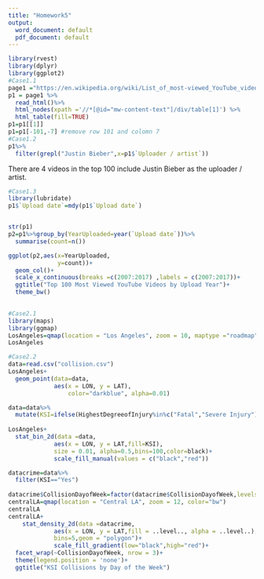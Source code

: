 ```yaml
---
title: "Homework5"
output:
  word_document: default
  pdf_document: default
---
```


```r
library(rvest)
library(dplyr)
library(ggplot2)
#Case1.1
page1 ="https://en.wikipedia.org/wiki/List_of_most-viewed_YouTube_videos"
p1 = page1 %>%
  read_html()%>%
  html_nodes(xpath ='//*[@id="mw-content-text"]/div/table[1]') %>%
  html_table(fill=TRUE)
p1=p1[[1]]
p1=p1[-101,-7] #remove row 101 and colomn 7
#Case1.2
p1%>%
  filter(grepl("Justin Bieber",x=p1$`Uploader / artist`))
```
There are 4 videos in the top 100 include Justin Bieber as the uploader / artist.

```r
#Case1.3
library(lubridate)
p1$`Upload date`=mdy(p1$`Upload date`)


str(p1)
p2=p1%>%group_by(YearUploaded=year(`Upload date`))%>%
  summarise(count=n())

ggplot(p2,aes(x=YearUploaded,
              y=count))+
  geom_col()+
  scale_x_continuous(breaks =c(2007:2017) ,labels = c(2007:2017))+
  ggtitle("Top 100 Most Viewed YouTube Videos by Upload Year")+
  theme_bw()
 
```

```r
#Case2.1
library(maps)
library(ggmap)
LosAngeles=qmap(location = "Los Angeles", zoom = 10, maptype ="roadmap", color="bw") 
LosAngeles
```

```r
#Case2.2
data=read.csv("collision.csv")
LosAngeles+
  geom_point(data=data,
             aes(x = LON, y = LAT),
                 color="darkblue", alpha=0.01)
```
```r
data=data%>%
  mutate(KSI=ifelse(HighestDegreeofInjury%in%c("Fatal","Severe Injury"),"Yes","No"))
  
LosAngeles+
  stat_bin_2d(data =data,
             aes(x = LON, y = LAT,fill=KSI), 
             size = 0.01, alpha=0.5,bins=100,color=black)+
             scale_fill_manual(values = c("black","red"))
```
```r
datacrime=data%>%
  filter(KSI=="Yes")
  
datacrime$CollisionDayofWeek=factor(datacrime$CollisionDayofWeek,levels = c("Monday","Tuesday","Wednesday","Thursday","Friday","Saturday","Sunday"))
centralLA=qmap(location = "Central LA", zoom = 12, color="bw") 
centralLA
centralLA+
    stat_density_2d(data =datacrime,
             aes(x = LON, y = LAT,fill = ..level.., alpha = ..level..), 
             bins=5,geom = "polygon")+
             scale_fill_gradient(low="black",high="red")+
  facet_wrap(~CollisionDayofWeek, nrow = 3)+
  theme(legend.position = 'none')+
  ggtitle("KSI Collisions by Day of the Week")
  
```
